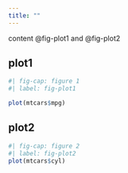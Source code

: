 ```yaml
---
title: ""
---
```


content @fig-plot1 and @fig-plot2

::: panel-tabset
## plot1

```r
#| fig-cap: figure 1
#| label: fig-plot1

plot(mtcars$mpg)
```

## plot2

```r
#| fig-cap: figure 2
#| label: fig-plot2
plot(mtcars$cyl)
```
:::

